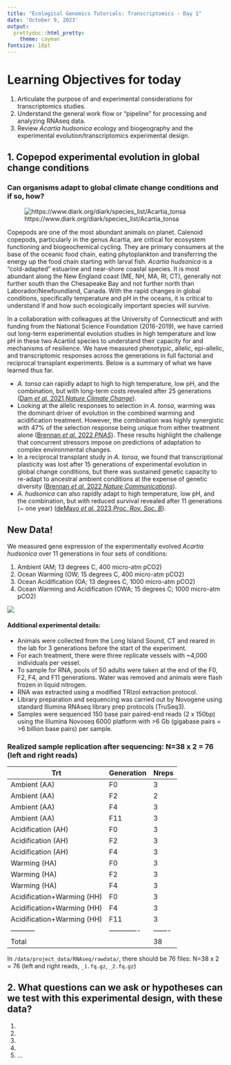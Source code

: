 ```yaml
---
title: "Ecological Genomics Tutorials: Transcriptomics - Day 1"
date: 'October 9, 2023'
output:
  prettydoc::html_pretty:
    theme: cayman
fontsize: 18pt
---
```


# Learning Objectives for today 

1. Articulate the purpose of and experimental considerations for transcriptomics studies.
2. Understand the general work flow or "pipeline" for processing and analyzing RNAseq data.
3. Review _Acartia hudsonica_ ecology and biogeography and the experimental evolution/transcriptomics experimental design.

## 1. Copepod experimental evolution in global change conditions
### Can organisms adapt to global climate change conditions and if so, how?
![https://www.diark.org/diark/species_list/Acartia_tonsa](/Users/mpespeni/Documents/github/Ecological-Genomics/images/Atonsa.png)

Copepods are one of the most abundant animals on planet. Calenoid copepods, particularly in the genus Acartia, are critical for ecosystem functioning and biogeochemical cycling. They are primary consumers at the base of the oceanic food chain, eating phytoplankton and transferring the energy up the food chain starting with larval fish. _Acartia hudsonica_ is a "cold-adapted" estuarine and near-shore coastal species. It is most abundant along the New England coast (ME, NH, MA, RI, CT), generally not further south than the Chesapeake Bay and not further north than Laborador/Newfoundland, Canada. With the rapid changes in global conditions, specifically temperature and pH in the oceans, it is critical to understand if and how such ecologically important species will survive.

In a collaboration with colleagues at the University of Connecticutt and with funding from the National Science Foundation (2016-2019), we have carried out long-term experimental evolution studies in high temperature and low pH in these two Acartiid species to understand their capacity for and mechanisms of resilience. We have measured phenotypic, allelic, epi-allelic, and transcriptomic responses across the generations in full factorial and reciprocal transplant experiments. Below is a summary of what we have learned thus far. 

- _A. tonsa_ can rapidly adapt to high to high temperature, low pH, and the combination, but with long-term costs revealed after 25 generations ([Dam _et al._ 2021 _Nature Climate Change_](https://www.nature.com/articles/s41558-021-01131-5)).
- Looking at the allelic responses to selection in _A. tonsa_, warming was the dominant driver of evolution in the combined warming and acidification treatment. However, the combination was highly synergistic with 47% of the selection response being unique from either treatment alone ([Brennan _et al._ 2022 _PNAS_](https://www.pnas.org/doi/abs/10.1073/pnas.2201521119)). These results highlight the challenge that concurrent stressors impose on predictions of adaptation to complex environmental changes.
- In a reciprocal transplant study in _A. tonsa_, we found that transcriptional plasticity was lost after 15 generations of experimental evolution in global change conditions, but there was sustained genetic capacity to re-adapt to ancestral ambient conditions at the expense of genetic diversity ([Brennan _et al._ 2022 _Nature Communications_](https://www.nature.com/articles/s41467-022-28742-6)).
- _A. hudsonica_ can also rapidly adapt to high temperature, low pH, and the combination, but with reduced survival revealed after 11 generations (~ one year) ([deMayo _et al._ 2023 _Proc. Roy. Soc. B_](https://royalsocietypublishing.org/doi/abs/10.1098/rspb.2023.1033)).


## New Data!
We measured gene expression of the experimentally evolved _Acartia hudsonica_ over 11 generations in four sets of conditions: 

  1. Ambient (AM; 13 degrees C, 400 micro-atm pCO2)
  2. Ocean Warming (OW; 15 degrees C, 400 micro-atm pCO2) 
  3. Ocean Acidification (OA; 13 degrees C, 1000 micro-atm pCO2)
  4. Ocean Warming and Acidification (OWA; 15 degrees C; 1000 micro-atm pCO2)

![](/Users/mpespeni/Documents/github/Ecological-Genomics/images/Ahud_exptalDesign.png)

#### Additional experimental details:

* Animals were collected from the Long Island Sound, CT and reared in the lab for 3 generations before the start of the experiment.
* For each treatment, there were three replicate vessels with ~4,000 individuals per vessel. 
* To sample for RNA, pools of 50 adults were taken at the end of the F0, F2, F4, and F11 generations. Water was removed and animals were flash frozen in liquid nitrogen. 
* RNA was extracted using a modified TRIzol extraction protocol. 
* Library preparation and sequencing was carried out by Novogene using standard Illumina RNAseq library prep protocols (TruSeq3).
* Samples were sequenced 150 base pair paired-end reads (2 x 150bp) using the Illumina Novoseq 6000 platform with >6 Gb (gigabase pairs = >6 billion base pairs) per sample.  

  
### Realized sample replication after sequencing:  N=38 x 2 = 76 (left and right reads)

|Trt        | Generation  |Nreps  |
|-----------|-------------|-------|
|Ambient (AA)    |F0      |3      |
|Ambient (AA)    |F2      |2      |
|Ambient (AA)    |F4      |3      |
|Ambient (AA)    |F11     |3      |
|Acidification (AH)    |F0       |3      |
|Acidification (AH)    |F2       |3      |
|Acidification (AH)    |F4      |3      |
|Warming (HA)       |F0      |3      |
|Warming (HA)       |F2      |3      |
|Warming (HA)       |F4      |3      |
|Acidification+Warming (HH)    |F0      |3     |
|Acidification+Warming (HH)    |F4      |3    |
|Acidification+Warming (HH)    |F11     |3    |
|-----------|-------------|-------|
|Total      |             |38     |

In `/data/project_data/RNAseq/rawdata/`, there should be 76 files: N=38 x 2 = 76 (left and right reads, `_1.fq.gz`, `_2.fq.gz`)


## 2. What questions can we ask or hypotheses can we test with this experimental design, with these data?
1.
2.
3.
4.
5.
...


